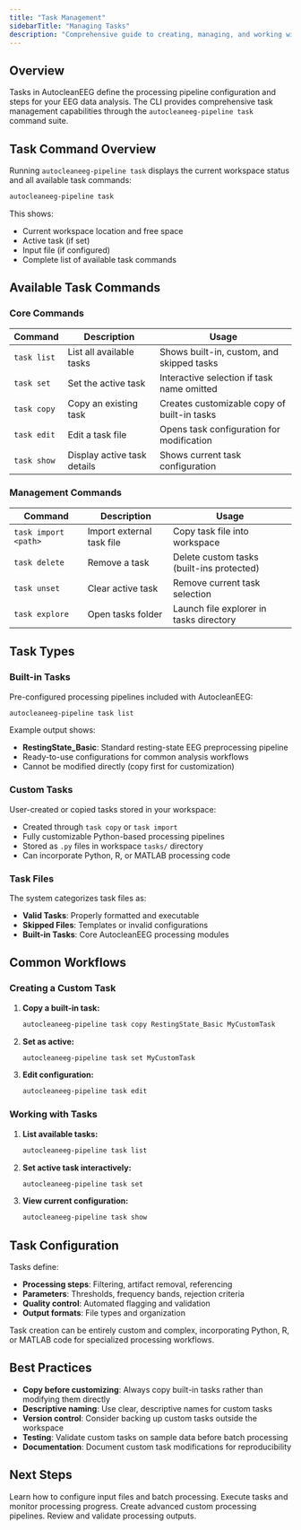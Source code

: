 ```yaml
---
title: "Task Management"
sidebarTitle: "Managing Tasks"
description: "Comprehensive guide to creating, managing, and working with AutocleanEEG processing tasks."
---
```


## Overview

Tasks in AutocleanEEG define the processing pipeline configuration and steps for your EEG data analysis. The CLI provides comprehensive task management capabilities through the `autocleaneeg-pipeline task` command suite.

## Task Command Overview

Running `autocleaneeg-pipeline task` displays the current workspace status and all available task commands:

```bash
autocleaneeg-pipeline task
```

This shows:
- Current workspace location and free space
- Active task (if set)
- Input file (if configured)
- Complete list of available task commands

## Available Task Commands

### Core Commands

| Command | Description | Usage |
|---------|-------------|--------|
| `task list` | List all available tasks | Shows built-in, custom, and skipped tasks |
| `task set` | Set the active task | Interactive selection if task name omitted |
| `task copy` | Copy an existing task | Creates customizable copy of built-in tasks |
| `task edit` | Edit a task file | Opens task configuration for modification |
| `task show` | Display active task details | Shows current task configuration |

### Management Commands

| Command | Description | Usage |
|---------|-------------|--------|
| `task import <path>` | Import external task file | Copy task file into workspace |
| `task delete` | Remove a task | Delete custom tasks (built-ins protected) |
| `task unset` | Clear active task | Remove current task selection |
| `task explore` | Open tasks folder | Launch file explorer in tasks directory |

## Task Types

### Built-in Tasks

Pre-configured processing pipelines included with AutocleanEEG:

```bash
autocleaneeg-pipeline task list
```

Example output shows:
- **RestingState_Basic**: Standard resting-state EEG preprocessing pipeline
- Ready-to-use configurations for common analysis workflows
- Cannot be modified directly (copy first for customization)

### Custom Tasks  

User-created or copied tasks stored in your workspace:

- Created through `task copy` or `task import`
- Fully customizable Python-based processing pipelines
- Stored as `.py` files in workspace `tasks/` directory
- Can incorporate Python, R, or MATLAB processing code

### Task Files

The system categorizes task files as:

- **Valid Tasks**: Properly formatted and executable
- **Skipped Files**: Templates or invalid configurations
- **Built-in Tasks**: Core AutocleanEEG processing modules

## Common Workflows

### Creating a Custom Task

1. **Copy a built-in task:**
   ```bash
   autocleaneeg-pipeline task copy RestingState_Basic MyCustomTask
   ```

2. **Set as active:**
   ```bash
   autocleaneeg-pipeline task set MyCustomTask
   ```

3. **Edit configuration:**
   ```bash
   autocleaneeg-pipeline task edit
   ```

### Working with Tasks

1. **List available tasks:**
   ```bash
   autocleaneeg-pipeline task list
   ```

2. **Set active task interactively:**
   ```bash
   autocleaneeg-pipeline task set
   ```

3. **View current configuration:**
   ```bash
   autocleaneeg-pipeline task show
   ```

## Task Configuration

Tasks define:
- **Processing steps**: Filtering, artifact removal, referencing
- **Parameters**: Thresholds, frequency bands, rejection criteria  
- **Quality control**: Automated flagging and validation
- **Output formats**: File types and organization

<Note>
Task creation can be entirely custom and complex, incorporating Python, R, or MATLAB code for specialized processing workflows.
</Note>

## Best Practices

- **Copy before customizing**: Always copy built-in tasks rather than modifying them directly
- **Descriptive naming**: Use clear, descriptive names for custom tasks
- **Version control**: Consider backing up custom tasks outside the workspace
- **Testing**: Validate custom tasks on sample data before batch processing
- **Documentation**: Document custom task modifications for reproducibility

## Next Steps

<CardGroup cols={2}>

<Card title="Input Management" icon="file-import" href="/input-management">
  Learn how to configure input files and batch processing.
</Card>

<Card title="Pipeline Execution" icon="play" href="/pipeline-execution">  
  Execute tasks and monitor processing progress.
</Card>

<Card title="Custom Task Development" icon="code" href="/custom-tasks">
  Create advanced custom processing pipelines.
</Card>

<Card title="Quality Control" icon="shield-check" href="/quality-control">
  Review and validate processing outputs.
</Card>

</CardGroup>